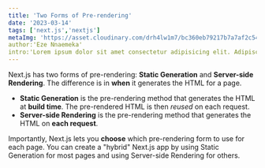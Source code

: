 ```yaml
---
title: 'Two Forms of Pre-rendering'
date: '2023-03-14'
tags: ['next.js','nextjs']
metaImg: 'https://asset.cloudinary.com/drh4lw1m7/bc360eb79217b7a7af2c54ca62447d2c' 
author:'Eze Nnaemeka'
intro:'Lorem ipsum dolor sit amet consectetur adipisicing elit. Adipisci omnis illo aspernatur quia obcaecati veniam assumenda accusamus libero tempore similique optio ullam veritatis harum a inventore maxime, autem possimus. Vel!'
---
```


Next.js has two forms of pre-rendering: **Static Generation** and **Server-side Rendering**. The difference is in **when** it generates the HTML for a page.

- **Static Generation** is the pre-rendering method that generates the HTML at **build time**. The pre-rendered HTML is then _reused_ on each request.
- **Server-side Rendering** is the pre-rendering method that generates the HTML on **each request**.

Importantly, Next.js lets you **choose** which pre-rendering form to use for each page. You can create a "hybrid" Next.js app by using Static Generation for most pages and using Server-side Rendering for others.